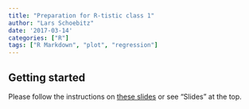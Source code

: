 ```yaml
---
title: "Preparation for R-tistic class 1"
author: "Lars Schoebitz"
date: '2017-03-14'
categories: ["R"]
tags: ["R Markdown", "plot", "regression"]
---
```


## Getting started

Please follow the instructions on [these slides](http://bit.ly/2mXrU2W) or see "Slides" at the top.
